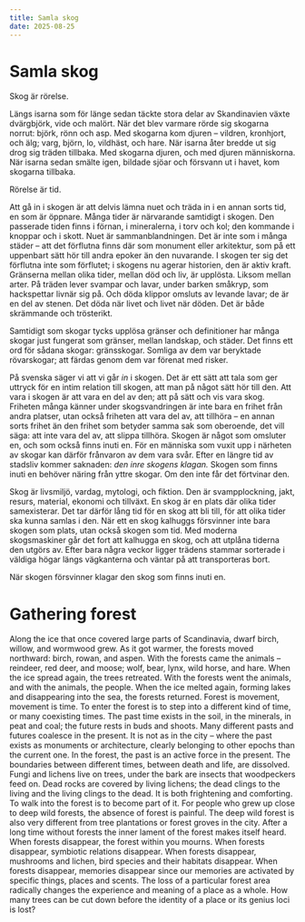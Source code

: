 ```yaml
---
title: Samla skog
date: 2025-08-25
---
```


# Samla skog

Skog är rörelse.

Längs isarna som för länge sedan täckte stora delar av Skandinavien växte
dvärgbjörk, vide och malört. När det blev varmare rörde sig skogarna norrut: björk,
rönn och asp. Med skogarna kom djuren – vildren, kronhjort, och älg; varg, björn, lo,
vildhäst, och hare. När isarna åter bredde ut sig drog sig träden tillbaka. Med
skogarna djuren, och med djuren människorna. När isarna sedan smälte igen,
bildade sjöar och försvann ut i havet, kom skogarna tillbaka.

Rörelse är tid.

Att gå in i skogen är att delvis lämna nuet och träda in i en annan sorts tid, en som är
öppnare. Många tider är närvarande samtidigt i skogen. Den passerade tiden finns i
förnan, i mineralerna, i torv och kol; den kommande i knoppar och i skott. Nuet är
sammanblandningen. Det är inte som i många städer – att det förflutna finns där som
monument eller arkitektur, som på ett uppenbart sätt hör till andra epoker än den
nuvarande. I skogen ter sig det förflutna inte som förflutet; i skogens nu agerar
historien, den är aktiv kraft. Gränserna mellan olika tider, mellan död och liv, är
upplösta. Liksom mellan arter. På träden lever svampar och lavar, under barken
småkryp, som hackspettar livnär sig på. Och döda klippor omsluts av levande lavar;
de är en del av stenen. Det döda när livet och livet när döden. Det är både
skrämmande och trösterikt.

Samtidigt som skogar tycks upplösa gränser och definitioner har många skogar just
fungerat som gränser, mellan landskap, och städer. Det finns ett ord för sådana
skogar: gränsskogar. Somliga av dem var beryktade rövarskogar; att färdas genom
dem var förenat med risker.

På svenska säger vi att vi går _in_ i skogen. Det är ett sätt att tala som ger uttryck för
en intim relation till skogen, att man på något sätt hör till den. Att vara i skogen är att
vara en del av den; att på sätt och vis vara skog. Friheten många känner under
skogsvandringen är inte bara en frihet från andra platser, utan också friheten att vara
del av, att tillhöra – en annan sorts frihet än den frihet som betyder samma sak som
oberoende, det vill säga: att inte vara del av, att slippa tillhöra. Skogen är något som
omsluter en, och som också finns inuti en. För en människa som vuxit upp i närheten
av skogar kan därför frånvaron av dem vara svår. Efter en längre tid av stadsliv
kommer saknaden: _den inre skogens klagan._ Skogen som finns inuti en behöver
näring från yttre skogar. Om den inte får det förtvinar den.

Skog är livsmiljö, vardag, mytologi, och fiktion. Den är svampplockning, jakt, resurs,
material, ekonomi och tillväxt. En skog är en plats där olika tider samexisterar. Det
tar därför lång tid för en skog att bli till, för att olika tider ska kunna samlas i den. När
ett en skog kalhuggs försvinner inte bara skogen som plats, utan också skogen som
tid. Med moderna skogsmaskiner går det fort att kalhugga en skog, och att utplåna
tiderna den utgörs av. Efter bara några veckor ligger trädens stammar sorterade i
väldiga högar längs vägkanterna och väntar på att transporteras bort.

När skogen försvinner klagar den skog som finns inuti en.

# Gathering forest

Along the ice that once covered large parts of Scandinavia, dwarf birch, willow, and
wormwood grew. As it got warmer, the forests moved northward: birch, rowan, and
aspen. With the forests came the animals – reindeer, red deer, and moose; wolf,
bear, lynx, wild horse, and hare. When the ice spread again, the trees retreated. With
the forests went the animals, and with the animals, the people. When the ice melted
again, forming lakes and disappearing into the sea, the forests returned. Forest is
movement, movement is time. To enter the forest is to step into a different kind of
time, or many coexisting times. The past time exists in the soil, in the minerals, in
peat and coal; the future rests in buds and shoots. Many different pasts and futures
coalesce in the present. It is not as in the city – where the past exists as monuments
or architecture, clearly belonging to other epochs than the current one. In the forest,
the past is an active force in the present. The boundaries between different times,
between death and life, are dissolved. Fungi and lichens live on trees, under the bark
are insects that woodpeckers feed on. Dead rocks are covered by living lichens; the
dead clings to the living and the living clings to the dead. It is both frightening and
comforting. To walk into the forest is to become part of it. For people who grew up
close to deep wild forests, the absence of forest is painful. The deep wild forest is
also very different from tree plantations or forest groves in the city. After a long time
without forests the inner lament of the forest makes itself heard. When forests
disappear, the forest within you mourns. When forests disappear, symbiotic relations
disappear. When forests disappear, mushrooms and lichen, bird species and their
habitats disappear. When forests disappear, memories disappear since our
memories are activated by specific things, places and scents. The loss of a particular
forest area radically changes the experience and meaning of a place as a whole.
How many trees can be cut down before the identity of a place or its genius loci is
lost?